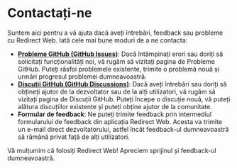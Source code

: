# Contactați-ne

Suntem aici pentru a vă ajuta dacă aveți întrebări, feedback sau probleme cu Redirect Web. Iată cele mai bune moduri de a ne contacta:

- **[Probleme GitHub (GitHub Issues)](https://github.com/mshibanami/RedirectWeb/issues)**: Dacă întâmpinați erori sau doriți să solicitați funcționalități noi, vă rugăm să vizitați pagina de Probleme GitHub. Puteți răsfoi problemele existente, trimite o problemă nouă și urmări progresul problemei dumneavoastră.
- **[Discuții GitHub (GitHub Discussions)](https://github.com/mshibanami/RedirectWeb/discussions)**: Dacă aveți întrebări sau doriți să obțineți ajutor de la dezvoltator sau de la alți utilizatori, vă rugăm să vizitați pagina de Discuții GitHub. Puteți începe o discuție nouă, vă puteți alătura discuțiilor existente și puteți obține ajutor de la comunitate.
- **Formular de feedback**: Ne puteți trimite feedback prin intermediul formularului de feedback din aplicația Redirect Web. Acesta va trimite un e-mail direct dezvoltatorului, astfel încât feedback-ul dumneavoastră să rămână privat față de alți utilizatori.

Vă mulțumim că folosiți Redirect Web! Apreciem sprijinul și feedback-ul dumneavoastră.